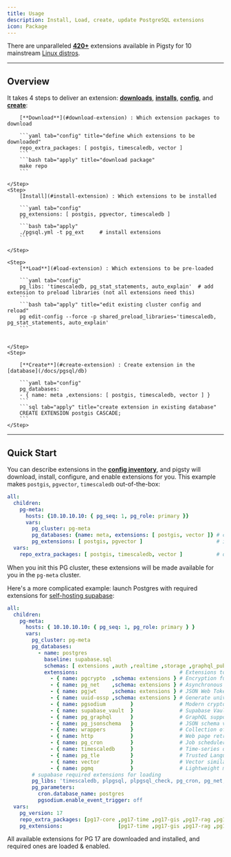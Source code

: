 ```yaml
---
title: Usage
description: Install, Load, create, update PostgreSQL extensions
icon: Package
---
```



There are unparalleled [**420+**](/ext/list) extensions available in Pigsty for 10 mainstream [Linux distros](/docs/prepare/linux).

--------

## Overview

It takes 4 steps to deliver an extension: [**downloads**](/ext/usage/download), [**installs**](/ext/usage/install), [**config**](/ext/usage/config), and [**create**](/ext/usage/create):

<Steps>
    <Step>

        [**Download**](#download-extension) : Which extension packages to download

        ```yaml tab="config" title="define which extensions to be downloaded"
        repo_extra_packages: [ postgis, timescaledb, vector ]
        ```
        ```bash tab="apply" title="download package"
        make repo
        ```

    </Step>
    <Step>
        [Install](#install-extension) : Which extensions to be installed

        ```yaml tab="config"
        pg_extensions: [ postgis, pgvector, timescaledb ]
        ```
        ```bash tab="apply"
        ./pgsql.yml -t pg_ext     # install extensions
        ```

    </Step>

    <Step>
        [**Load**](#load-extension) : Which extensions to be pre-loaded

        ```yaml tab="config"
        pg_libs: 'timescaledb, pg_stat_statements, auto_explain'  # add extension to preload libraries (not all extensions need this)
        ```
        ```bash tab="apply" title="edit existing cluster config and reload"
        pg edit-config --force -p shared_preload_libraries='timescaledb, pg_stat_statements, auto_explain'
        ```


    </Step>
    <Step>

        [**Create**](#create-extension) : Create extension in the [database](/docs/pgsql/db)

        ```yaml tab="config"
        pg_databases:
        - { name: meta ,extensions: [ postgis, timescaledb, vector ] }
        ```
        ```sql tab="apply" title="create extension in existing database"
        CREATE EXTENSION postgis CASCADE;
        ```
    </Step>


</Steps>

--------

## Quick Start

You can describe extensions in the [**config inventory**](/docs/config/inventory), and pigsty will
download, install, configure, and enable extensions for you.
This example makes `postgis`, `pgvector`, `timescaledb` out-of-the-box:

```yaml
all:
  children:
    pg-meta:
      hosts: {10.10.10.10: { pg_seq: 1, pg_role: primary }}
      vars:
        pg_cluster: pg-meta
        pg_databases: {name: meta, extensions: [ postgis, vector ]} # create (in database)
        pg_extensions: [ postgis, pgvector ]                        # install (in cluster)
  vars:
    repo_extra_packages: [ postgis, timescaledb, vector ]           # download  (globally)
```

When you init this PG cluster, these extensions will be made available for you in the `pg-meta` cluster.


Here's a more complicated example: launch Postgres with required extensions for [self-hosting supabase](/docs/app/supabase):

```yaml
all:
  children:
    pg-meta:
      hosts: { 10.10.10.10: { pg_seq: 1, pg_role: primary } }
      vars:
        pg_cluster: pg-meta
        pg_databases:
          - name: postgres
            baseline: supabase.sql
            schemas: [ extensions ,auth ,realtime ,storage ,graphql_public ,supabase_functions ,_analytics ,_realtime ]
            extensions:                                 # Extensions to enable in the postgres database
              - { name: pgcrypto  ,schema: extensions } # Encryption functions
              - { name: pg_net    ,schema: extensions } # Asynchronous HTTP
              - { name: pgjwt     ,schema: extensions } # JSON Web Token API for PostgreSQL
              - { name: uuid-ossp ,schema: extensions } # Generate universally unique identifiers (UUIDs)
              - { name: pgsodium        }               # Modern cryptography for PostgreSQL
              - { name: supabase_vault  }               # Supabase Vault extension
              - { name: pg_graphql      }               # GraphQL support
              - { name: pg_jsonschema   }               # JSON schema validation
              - { name: wrappers        }               # Collection of foreign data wrappers
              - { name: http            }               # Web page retrieval within the database
              - { name: pg_cron         }               # Job scheduler for PostgreSQL
              - { name: timescaledb     }               # Time-series data support
              - { name: pg_tle          }               # Trusted Language Extensions for PostgreSQL
              - { name: vector          }               # Vector similarity search
              - { name: pgmq            }               # Lightweight message queue
        # supabase required extensions for loading
        pg_libs: 'timescaledb, plpgsql, plpgsql_check, pg_cron, pg_net, pg_stat_statements, auto_explain, pg_tle, plan_filter'
        pg_parameters:
          cron.database_name: postgres
          pgsodium.enable_event_trigger: off
  vars:
    pg_version: 17
    repo_extra_packages: [pg17-core ,pg17-time ,pg17-gis ,pg17-rag ,pg17-fts ,pg17-olap ,pg17-feat ,pg17-lang ,pg17-type ,pg17-util ,pg17-func ,pg17-admin ,pg17-stat ,pg17-sec ,pg17-fdw ,pg17-sim ,pg17-etl ]
    pg_extensions:                  [pg17-time ,pg17-gis ,pg17-rag ,pg17-fts ,pg17-feat ,pg17-lang ,pg17-type ,pg17-util ,pg17-func ,pg17-admin ,pg17-stat ,pg17-sec ,pg17-fdw ,pg17-sim ,pg17-etl ] #,pg17-olap]
```

All available extensions for PG 17 are downloaded and installed, and required ones are loaded & enabled.
